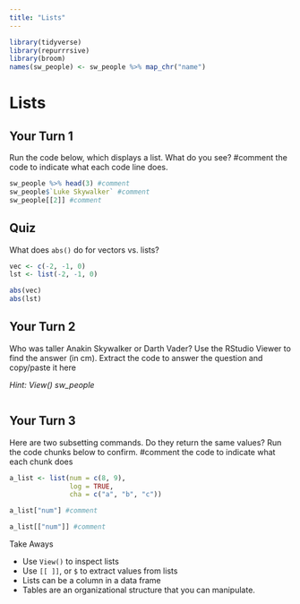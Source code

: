 ---
title: "Lists"
---

```{r setup}
library(tidyverse)
library(repurrrsive)
library(broom)
names(sw_people) <- sw_people %>% map_chr("name")
```

# Lists

## Your Turn 1

Run the code below, which displays a list. What do you see? #comment the code to indicate what each code line does.

```{r}
sw_people %>% head(3) #comment
sw_people$`Luke Skywalker` #comment
sw_people[[2]] #comment
```

## Quiz
What does `abs()` do for vectors vs. lists?


```{r}
vec <- c(-2, -1, 0)
lst <- list(-2, -1, 0)

abs(vec)
abs(lst)
```

## Your Turn 2

Who was taller Anakin Skywalker or Darth Vader? 
Use the RStudio Viewer to find the answer (in cm).
Extract the code to answer the question and copy/paste it here

*Hint: View() sw_people*

```{r}

```

## Your Turn 3

Here are two subsetting commands. Do they return the same values? Run the code chunks below to confirm. #comment the code to indicate what each chunk does

```{r}
a_list <- list(num = c(8, 9), 
               log = TRUE,    
               cha = c("a", "b", "c"))
```

```{r}
a_list["num"] #comment
```

```{r}
a_list[["num"]] #comment
```


Take Aways

* Use `View()` to inspect lists
* Use `[[ ]]`, or `$` to extract values from lists
* Lists can be a column in a data frame
* Tables are an organizational structure that you can manipulate.
